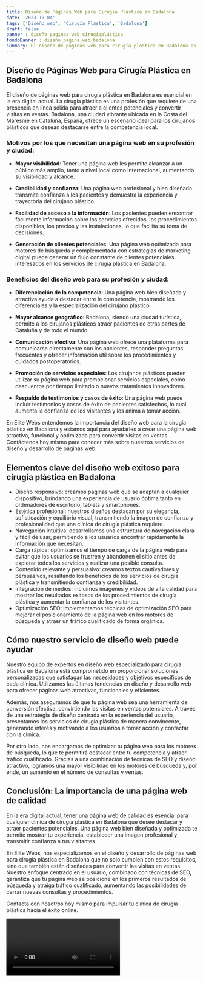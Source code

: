 ```yaml
---
title: Diseño de Páginas Web para Cirugía Plástica en Badalona
date: '2023-10-04'
tags: ['Diseño web', 'Cirugía Plástica', 'Badalona']
draft: false
banner : diseño_paginas_web_cirugíaplástica
fondoBanner : diseño_pagina_web_badalona
summary: El diseño de páginas web para cirugía plástica en Badalona es esencial en la era digital actual. La cirugía plástica es una profesión que requiere de una presencia en línea sólida para atraer a clientes potenciales y convertir visitas en ventas. Badalona, una ciudad vibrante ubicada en la Costa del Maresme en Cataluña, España, ofrece un escenario ideal para los cirujanos plásticos que desean destacarse entre la competencia local.
---
```


## Diseño de Páginas Web para Cirugía Plástica en Badalona

El diseño de páginas web para cirugía plástica en Badalona es esencial en la era digital actual. La cirugía plástica es una profesión que requiere de una presencia en línea sólida para atraer a clientes potenciales y convertir visitas en ventas. Badalona, una ciudad vibrante ubicada en la Costa del Maresme en Cataluña, España, ofrece un escenario ideal para los cirujanos plásticos que desean destacarse entre la competencia local.

### Motivos por los que necesitan una página web en su profesión y ciudad:

- **Mayor visibilidad**: Tener una página web les permite alcanzar a un público más amplio, tanto a nivel local como internacional, aumentando su visibilidad y alcance.

- **Credibilidad y confianza**: Una página web profesional y bien diseñada transmite confianza a los pacientes y demuestra la experiencia y trayectoria del cirujano plástico.

- **Facilidad de acceso a la información**: Los pacientes pueden encontrar fácilmente información sobre los servicios ofrecidos, los procedimientos disponibles, los precios y las instalaciones, lo que facilita su toma de decisiones.

- **Generación de clientes potenciales**: Una página web optimizada para motores de búsqueda y complementada con estrategias de marketing digital puede generar un flujo constante de clientes potenciales interesados en los servicios de cirugía plástica en Badalona.

### Beneficios del diseño web para su profesión y ciudad:

- **Diferenciación de la competencia**: Una página web bien diseñada y atractiva ayuda a destacar entre la competencia, mostrando los diferenciales y la especialización del cirujano plástico.

- **Mayor alcance geográfico**: Badalona, siendo una ciudad turística, permite a los cirujanos plásticos atraer pacientes de otras partes de Cataluña y de todo el mundo.

- **Comunicación efectiva**: Una página web ofrece una plataforma para comunicarse directamente con los pacientes, responder preguntas frecuentes y ofrecer información útil sobre los procedimientos y cuidados postoperatorios.

- **Promoción de servicios especiales**: Los cirujanos plásticos pueden utilizar su página web para promocionar servicios especiales, como descuentos por tiempo limitado o nuevos tratamientos innovadores.

- **Respaldo de testimonios y casos de éxito**: Una página web puede incluir testimonios y casos de éxito de pacientes satisfechos, lo cual aumenta la confianza de los visitantes y los anima a tomar acción.

En Elite Webs entendemos la importancia del diseño web para la cirugía plástica en Badalona y estamos aquí para ayudarles a crear una página web atractiva, funcional y optimizada para convertir visitas en ventas. Contáctenos hoy mismo para conocer más sobre nuestros servicios de diseño y desarrollo de páginas web.

<GifSeo />

<Cta />

## Elementos clave del diseño web exitoso para cirugía plástica en Badalona

- Diseño responsivo: creamos páginas web que se adaptan a cualquier dispositivo, brindando una experiencia de usuario óptima tanto en ordenadores de escritorio, tablets y smartphones.
- Estética profesional: nuestros diseños destacan por su elegancia, sofisticación y equilibrio visual, transmitiendo la imagen de confianza y profesionalidad que una clínica de cirugía plástica requiere.
- Navegación intuitiva: desarrollamos una estructura de navegación clara y fácil de usar, permitiendo a los usuarios encontrar rápidamente la información que necesitan.
- Carga rápida: optimizamos el tiempo de carga de la página web para evitar que los usuarios se frustren y abandonen el sitio antes de explorar todos los servicios y realizar una posible consulta.
- Contenido relevante y persuasivo: creamos textos cautivadores y persuasivos, resaltando los beneficios de los servicios de cirugía plástica y transmitiendo confianza y credibilidad.
- Integración de medios: incluimos imágenes y videos de alta calidad para mostrar los resultados exitosos de los procedimientos de cirugía plástica y aumentar la confianza de los visitantes.
- Optimización SEO: implementamos técnicas de optimización SEO para mejorar el posicionamiento de la página web en los motores de búsqueda y atraer un tráfico cualificado de forma orgánica.

## Cómo nuestro servicio de diseño web puede ayudar

Nuestro equipo de expertos en diseño web especializado para cirugía plástica en Badalona está comprometido en proporcionar soluciones personalizadas que satisfagan las necesidades y objetivos específicos de cada clínica. Utilizamos las últimas tendencias en diseño y desarrollo web para ofrecer páginas web atractivas, funcionales y eficientes.

Además, nos aseguramos de que tu página web sea una herramienta de conversión efectiva, convirtiendo las visitas en ventas potenciales. A través de una estrategia de diseño centrada en la experiencia del usuario, presentamos los servicios de cirugía plástica de manera convincente, generando interés y motivando a los usuarios a tomar acción y contactar con la clínica.

Por otro lado, nos encargamos de optimizar tu página web para los motores de búsqueda, lo que te permitirá destacar entre tu competencia y atraer tráfico cualificado. Gracias a una combinación de técnicas de SEO y diseño atractivo, logramos una mayor visibilidad en los motores de búsqueda y, por ende, un aumento en el número de consultas y ventas.

## Conclusión: La importancia de una página web de calidad

En la era digital actual, tener una página web de calidad es esencial para cualquier clínica de cirugía plástica en Badalona que desee destacar y atraer pacientes potenciales. Una página web bien diseñada y optimizada te permite mostrar tu experiencia, establecer una imagen profesional y transmitir confianza a tus visitantes.

En Élite Webs, nos especializamos en el diseño y desarrollo de páginas web para cirugía plástica en Badalona que no solo cumplen con estos requisitos, sino que también están diseñadas para convertir las visitas en ventas. Nuestro enfoque centrado en el usuario, combinado con técnicas de SEO, garantiza que tu página web se posicione en los primeros resultados de búsqueda y atraiga tráfico cualificado, aumentando las posibilidades de cerrar nuevas consultas y procedimientos.

Contacta con nosotros hoy mismo para impulsar tu clínica de cirugía plástica hacia el éxito online.

<Video />

<CtaBot job='Cirugía Plástica' city='Badalona'/>

<Gmaps query='Badalona+españa+maps' />